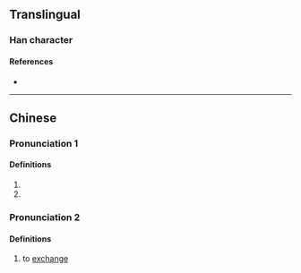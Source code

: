 {{character info/new}}
==Translingual==

===Han character===
{{Han char|rn=68|rad=斗|as=12|sn=16|four=44800|canj=TCYJ|ids=⿰黄斗}}

====References====
* {{Han ref|kx=0478.280|dkj=13528|dj=0837.180|hdz=32256.070|uh=65A2|ud=26018|bh=E9B2|bd=59826}}

----

==Chinese==
{{zh-forms}}

===Pronunciation 1===
{{zh-pron
|m=tǒu
|c=tau2
|mn=ml:thiáu
|mc=y
|oc=y
|ma=
|cat=
}}

====Definitions====
{{zh-hanzi}}

# {{zh-used in|斢㪹}}
# {{zh-alt-form|黈}}

===Pronunciation 2===
{{zh-pron
|m=tiǎo
|cat=v
}}

====Definitions====
{{zh-hanzi}}

# {{lb|zh|dialect}} to [[exchange]]
